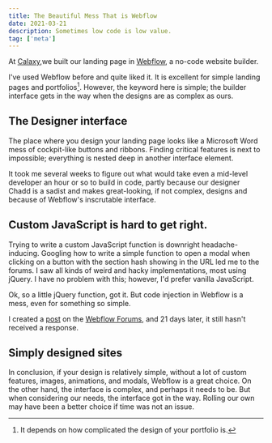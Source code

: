 ```yaml
---
title: The Beautiful Mess That is Webflow
date: 2021-03-21
description: Sometimes low code is low value.
tag: ['meta']
---
```


At [Calaxy](https://www.calaxy.com/),we built our landing page in [Webflow](https://webflow.com/), a no-code website builder.


I've used Webflow before and quite liked it. It is excellent for simple landing pages and portfolios[^1]. However, the keyword here is simple; the builder interface gets in the way when the designs are as complex as ours.

## The Designer interface

The place where you design your landing page looks like a Microsoft Word mess of cockpit-like buttons and ribbons. Finding critical features is next to impossible; everything is nested deep in another interface element.

It took me several weeks to figure out what would take even a mid-level developer an hour or so to build in code, partly because our designer Chadd is a sadist and makes great-looking, if not complex, designs and because of Webflow's inscrutable interface.

## Custom JavaScript is hard to get right.

Trying to write a custom JavaScript function is downright headache-inducing. Googling how to write a simple function to open a modal when clicking on a button with the section hash showing in the URL led me to the forums. I saw all kinds of weird and hacky implementations, most using jQuery. I have no problem with this; however, I'd prefer vanilla JavaScript.

Ok, so a little jQuery function, got it. But code injection in Webflow is a mess, even for something so simple.

I created a [post](https://discourse.webflow.com/t/show-a-section-id-in-the-omnibox-when-a-modal-opens/189020) on the [Webflow Forums](https://discourse.webflow.com/), and 21 days later, it still hasn't received a response.

## Simply designed sites

In conclusion, if your design is relatively simple, without a lot of custom features, images, animations, and modals, Webflow is a great choice. On the other hand, the interface is complex, and perhaps it needs to be. But when considering our needs, the interface got in the way. Rolling our own may have been a better choice if time was not an issue.

[^1]: It depends on how complicated the design of your portfolio is. 